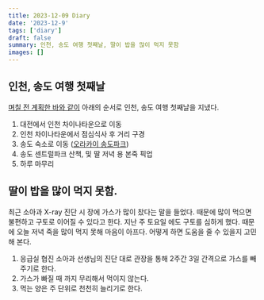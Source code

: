 ```yaml
---
title: 2023-12-09 Diary
date: '2023-12-9'
tags: ['diary']
draft: false
summary: 인천, 송도 여행 첫째날, 딸이 밥을 많이 먹지 못함
images: []
---
```


## 인천, 송도 여행 첫째날

[며칠 전 계획한 바와 같이](/blog/diary/2023-12-06) 아래의 순서로 인천, 송도 여행 첫째날을 지냈다.

1. 대전에서 인천 차이나타운으로 이동
2. 인천 차이나타운에서 점심식사 후 거리 구경
3. 송도 숙소로 이동 ([오라카이 송도파크](https://songdo.orakaihotels.com/))
4. 송도 센트럴파크 산책, 및 딸 저녁 용 본죽 픽업
5. 하루 마무리

## 딸이 밥을 많이 먹지 못함.

최근 소아과 X-ray 진단 시 장에 가스가 많이 찼다는 말을 들었다. 때문에 많이 먹으면 불편하고 구토로 이어질 수 있다고 한다. 지난 주 토요일 에도 구토를 심하게 했다. 때문에 오늘 저녁 죽을 많이 먹지 못해 마음이 아프다. 어떻게 하면 도움을 줄 수 있을지 고민해 본다.

1. 응급실 협진 소아과 선생님의 진단 대로 관장을 통해 2주간 3일 간격으로 가스를 빼주기로 한다.
2. 가스가 빠질 때 까지 무리해서 먹이지 않는다.
3. 먹는 양은 주 단위로 천천히 늘리기로 한다.


